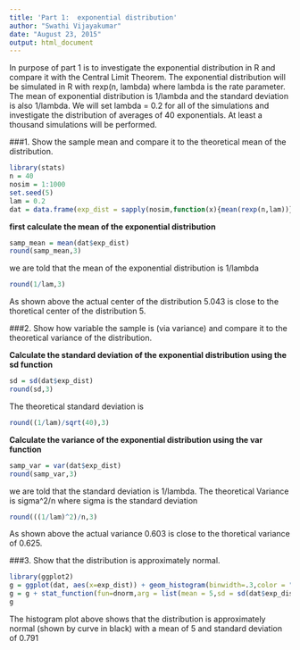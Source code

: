 ```yaml
---
title: 'Part 1:  exponential distribution'
author: "Swathi Vijayakumar"
date: "August 23, 2015"
output: html_document
---
```

In purpose of part 1 is to investigate the exponential distribution in R and compare it with the Central Limit Theorem. The exponential distribution will be simulated in R with rexp(n, lambda) where lambda is the rate parameter. The mean of exponential distribution is 1/lambda and the standard deviation is also 1/lambda. We will set lambda = 0.2 for all of the simulations and investigate the distribution of averages of 40 exponentials. At least a thousand simulations will be performed. 

###1. Show the sample mean and compare it to the theoretical mean of the distribution.
```r
library(stats)
n = 40
nosim = 1:1000
set.seed(5)
lam = 0.2
dat = data.frame(exp_dist = sapply(nosim,function(x){mean(rexp(n,lam))}))
```


**first calculate the mean of the exponential distribution**

```r
samp_mean = mean(dat$exp_dist)
round(samp_mean,3) 
```

we are told that the mean of the exponential distribution is 1/lambda

```r
round(1/lam,3)
```
As shown above the actual center of the distribution 5.043 is close to the thoretical center of the distribution 5.


###2. Show how variable the sample is (via variance) and compare it to the theoretical variance of the distribution.


**Calculate the standard deviation of the exponential distribution using the sd function**

```r
sd = sd(dat$exp_dist)
round(sd,3)
```
The theoretical standard deviation is
```r
round((1/lam)/sqrt(40),3)
```

**Calculate the variance of the exponential distribution using the var function**

``` r
samp_var = var(dat$exp_dist)
round(samp_var,3)
```

we are told that the standard deviation is 1/lambda. The theoretical Variance is sigma^2/n where sigma is the standard deviation

```r
round(((1/lam)^2)/n,3)
```

As shown above the actual variance 0.603 is close to the thoretical variance of 0.625.

###3. Show that the distribution is approximately normal.

```r
library(ggplot2)
g = ggplot(dat, aes(x=exp_dist)) + geom_histogram(binwidth=.3,color = "black",fill = "darkred",aes(y=..density..)) 
g = g + stat_function(fun=dnorm,arg = list(mean = 5,sd = sd(dat$exp_dist)),size=2, warning=FALSE) 
g
````

The histogram plot above shows that the distribution is approximately normal (shown by curve in black) with a mean of 5 and standard deviation of 0.791